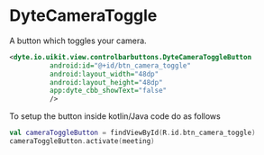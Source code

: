 # DyteCameraToggle

A button which toggles your camera.

```xml
<dyte.io.uikit.view.controlbarbuttons.DyteCameraToggleButton
          android:id="@+id/btn_camera_toggle"
          android:layout_width="48dp"
          android:layout_height="48dp"
          app:dyte_cbb_showText="false"
          />
```

To setup the button inside kotlin/Java code do as follows
```kotlin
val cameraToggleButton = findViewById(R.id.btn_camera_toggle)
cameraToggleButton.activate(meeting)  
```
